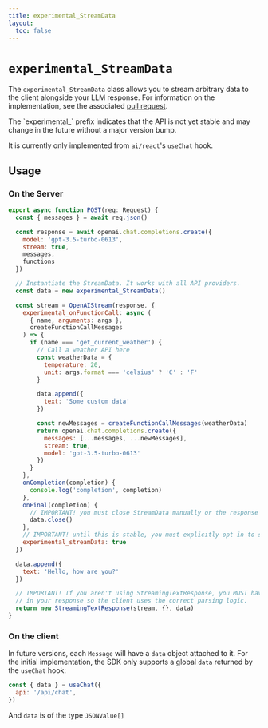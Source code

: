 ```yaml
---
title: experimental_StreamData
layout:
  toc: false
---
```



# `experimental_StreamData`

The `experimental_StreamData` class allows you to stream arbitrary data to the client alongside your LLM response.
For information on the implementation, see the associated [pull request](https://github.com/vercel/ai/pull/425).

<Callout>
  The `experimental_` prefix indicates that the API is not yet stable and may
  change in the future without a major version bump.

It is currently only implemented from `ai/react`'s `useChat` hook.

</Callout>

## Usage

### On the Server

```jsx filename="app/api/chat/route.ts" {11-12,26-28,45-46,49-51,53-56}
export async function POST(req: Request) {
  const { messages } = await req.json()

  const response = await openai.chat.completions.create({
    model: 'gpt-3.5-turbo-0613',
    stream: true,
    messages,
    functions
  })

  // Instantiate the StreamData. It works with all API providers.
  const data = new experimental_StreamData()

  const stream = OpenAIStream(response, {
    experimental_onFunctionCall: async (
      { name, arguments: args },
      createFunctionCallMessages
    ) => {
      if (name === 'get_current_weather') {
        // Call a weather API here
        const weatherData = {
          temperature: 20,
          unit: args.format === 'celsius' ? 'C' : 'F'
        }

        data.append({
          text: 'Some custom data'
        })

        const newMessages = createFunctionCallMessages(weatherData)
        return openai.chat.completions.create({
          messages: [...messages, ...newMessages],
          stream: true,
          model: 'gpt-3.5-turbo-0613'
        })
      }
    },
    onCompletion(completion) {
      console.log('completion', completion)
    },
    onFinal(completion) {
      // IMPORTANT! you must close StreamData manually or the response will never finish.
      data.close()
    },
    // IMPORTANT! until this is stable, you must explicitly opt in to supporting streamData.
    experimental_streamData: true
  })

  data.append({
    text: 'Hello, how are you?'
  })

  // IMPORTANT! If you aren't using StreamingTextResponse, you MUST have the `X-Experimental-Stream-Data: 'true'` header
  // in your response so the client uses the correct parsing logic.
  return new StreamingTextResponse(stream, {}, data)
}
```

### On the client

In future versions, each `Message` will have a `data` object attached to it. For the initial implementation, the SDK only supports a global `data`
returned by the `useChat` hook:

```jsx
const { data } = useChat({
  api: '/api/chat',
})
```

And `data` is of the type `JSONValue[]`